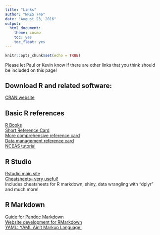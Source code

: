 ```yaml
---
title: "Links"
author: "NRES 746"
date: "August 23, 2016"
output: 
  html_document: 
    theme: cosmo
    toc: yes
    toc_float: yes
---
```


```r
knitr::opts_chunk$set(echo = TRUE)
```

Please let Paul or Kevin know if there are other links that you think should be included on this page!

## Download R and related software:
 [CRAN website](https://cran.r-project.org/)  

## Basic R references
 [R Books](http://rbasicsworkshop.weebly.com/books.html)  
 [Short Reference Card](https://cran.r-project.org/doc/contrib/Short-refcard.pdf)  
 [More comprehensive reference card](https://cran.r-project.org/doc/contrib/Baggott-refcard-v2.pdf)  
 [Data management reference card](https://sites.ualberta.ca/~ahamann/teaching/renr690/R_Cheat_Data.pdf)    
 [NCEAS tutorial](https://www.nceas.ucsb.edu/files/scicomp/Dloads/RProgramming/BestFirstRTutorial.pdf)  

## R Studio
 [Rstudio main site](https://www.rstudio.com/)  
 [Cheatsheets- very useful!](https://www.rstudio.com/resources/cheatsheets/)  
     Includes cheatsheets for R markdown, shiny, data wrangling with "dplyr" and much more!  

## R Markdown  
 [Guide for Pandoc Markdown](http://rmarkdown.rstudio.com/authoring_pandoc_markdown.html)  
 [Website development for RMarkdown](http://rmarkdown.rstudio.com/rmarkdown_websites.html)  
 [YAML: YAML Ain't Markup Language!](http://yaml.org/)  







